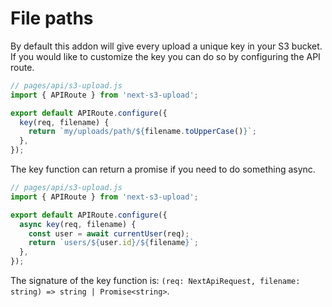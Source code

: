 # File paths

By default this addon will give every upload a unique key in your S3 bucket. If you would like to customize the key you can do so by configuring the API route.

```js
// pages/api/s3-upload.js
import { APIRoute } from 'next-s3-upload';

export default APIRoute.configure({
  key(req, filename) {
    return `my/uploads/path/${filename.toUpperCase()}`;
  },
});
```

The key function can return a promise if you need to do something async.

```js
// pages/api/s3-upload.js
import { APIRoute } from 'next-s3-upload';

export default APIRoute.configure({
  async key(req, filename) {
    const user = await currentUser(req);
    return `users/${user.id}/${filename}`;
  },
});
```

The signature of the key function is: `(req: NextApiRequest, filename: string) => string | Promise<string>`.
